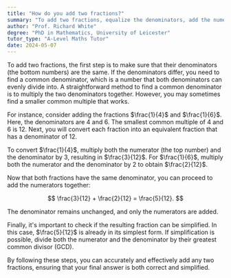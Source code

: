 ```yaml
---
title: "How do you add two fractions?"
summary: "To add two fractions, equalize the denominators, add the numerators, and simplify the result if necessary."
author: "Prof. Richard White"
degree: "PhD in Mathematics, University of Leicester"
tutor_type: "A-Level Maths Tutor"
date: 2024-05-07
---
```


To add two fractions, the first step is to make sure that their denominators (the bottom numbers) are the same. If the denominators differ, you need to find a common denominator, which is a number that both denominators can evenly divide into. A straightforward method to find a common denominator is to multiply the two denominators together. However, you may sometimes find a smaller common multiple that works.

For instance, consider adding the fractions $\frac{1}{4}$ and $\frac{1}{6}$. Here, the denominators are $4$ and $6$. The smallest common multiple of $4$ and $6$ is $12$. Next, you will convert each fraction into an equivalent fraction that has a denominator of $12$. 

To convert $\frac{1}{4}$, multiply both the numerator (the top number) and the denominator by $3$, resulting in $\frac{3}{12}$. For $\frac{1}{6}$, multiply both the numerator and the denominator by $2$ to obtain $\frac{2}{12}$.

Now that both fractions have the same denominator, you can proceed to add the numerators together:

$$
\frac{3}{12} + \frac{2}{12} = \frac{5}{12}.
$$

The denominator remains unchanged, and only the numerators are added.

Finally, it's important to check if the resulting fraction can be simplified. In this case, $\frac{5}{12}$ is already in its simplest form. If simplification is possible, divide both the numerator and the denominator by their greatest common divisor (GCD).

By following these steps, you can accurately and effectively add any two fractions, ensuring that your final answer is both correct and simplified.
    